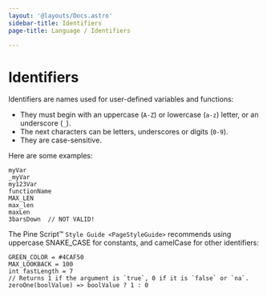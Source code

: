 ```yaml
---
layout: '@layouts/Docs.astro'
sidebar-title: Identifiers
page-title: Language / Identifiers

---
```


# Identifiers 


Identifiers are names used for user-defined variables and functions:

-   They must begin with an uppercase (`A-Z`) or lowercase (`a-z`)
    letter, or an underscore (`_`).
-   The next characters can be letters, underscores or digits (`0-9`).
-   They are case-sensitive.

Here are some examples:

``` pine
myVar
_myVar
my123Var
functionName
MAX_LEN
max_len
maxLen
3barsDown  // NOT VALID!
```

The Pine Script™ `Style Guide <PageStyleGuide>` recommends using uppercase SNAKE_CASE for constants, and
camelCase for other identifiers:

``` pine
GREEN_COLOR = #4CAF50
MAX_LOOKBACK = 100
int fastLength = 7
// Returns 1 if the argument is `true`, 0 if it is `false` or `na`.
zeroOne(boolValue) => boolValue ? 1 : 0
```


